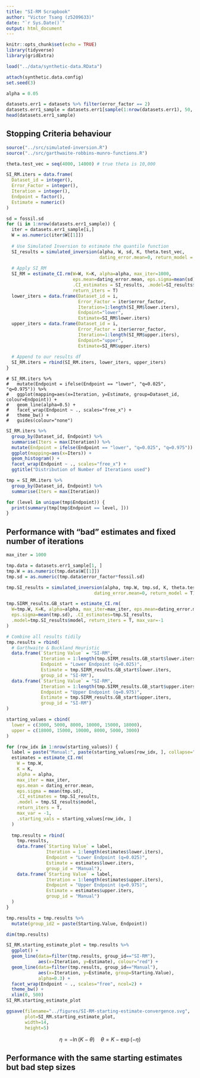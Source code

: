 ```yaml
---
title: "SI-RM Scrapbook"
author: "Victor Tsang (z5209633)"
date: "`r Sys.Date()`"
output: html_document
---
```


```r
knitr::opts_chunk$set(echo = TRUE)
library(tidyverse)
library(gridExtra)
```

```r
load("../data/synthetic-data.RData")

attach(synthetic.data.config)
set.seed(3)

alpha = 0.05

datasets.err1 = datasets %>% filter(error_factor == 2)
datasets.err1_sample = datasets.err1[sample(1:nrow(datasets.err1), 50, ), ]
head(datasets.err1_sample)
```

## Stopping Criteria behaviour

```r
source("../src/simulated-inversion.R")
source("../src/garthwaite-robbins-munro-functions.R")

theta.test_vec = seq(4000, 14000) # true theta is 10,000

SI_RM.iters = data.frame(
  Dataset_id = integer(),
  Error_Factor = integer(),
  Iteration = integer(),
  Endpoint = factor(),
  Estimate = numeric()
)

sd = fossil.sd
for (i in 1:nrow(datasets.err1_sample)) {
  iter = datasets.err1_sample[i,]
  W = as.numeric(iter$W[[1]])
  
  # Use Simulated Inversion to estimate the quantile function
  SI_results = simulated_inversion(alpha, W, sd, K, theta.test_vec,
                                   dating_error.mean=0, return_model = T)
  
  # Apply SI_RM
  SI_RM = estimate_CI.rm(W=W, K=K, alpha=alpha, max_iter=1000,
                         eps.mean=dating_error.mean, eps.sigma=mean(sd),
                         .CI_estimates = SI_results, .model=SI_results$model, 
                         return_iters = T)
  lower_iters = data.frame(Dataset_id = i,
                           Error_Factor = iter$error_factor,
                           Iteration=1:length(SI_RM$lower.iters),
                           Endpoint="lower",
                           Estimate=SI_RM$lower.iters)
  upper_iters = data.frame(Dataset_id = i,
                           Error_Factor = iter$error_factor,
                           Iteration=1:length(SI_RM$upper.iters),
                           Endpoint="upper",
                           Estimate=SI_RM$upper.iters)
  
  # Append to our results df
  SI_RM.iters = rbind(SI_RM.iters, lower_iters, upper_iters)
}
```

```
# SI_RM.iters %>%
#   mutate(Endpoint = ifelse(Endpoint == "lower", "q=0.025", "q=0.975")) %>%
#   ggplot(mapping=aes(x=Iteration, y=Estimate, group=Dataset_id, colour=Endpoint)) +
#   geom_line(alpha=0.5) +
#   facet_wrap(Endpoint ~ ., scales="free_x") +
#   theme_bw() +
#   guides(colour="none")
```

```r
SI_RM.iters %>%
  group_by(Dataset_id, Endpoint) %>%
  summarise(Iters = max(Iteration)) %>%
  mutate(Endpoint = ifelse(Endpoint == "lower", "q=0.025", "q=0.975")) %>%
  ggplot(mapping=aes(x=Iters)) +
  geom_histogram() +
  facet_wrap(Endpoint ~ ., scales="free_x") +
  ggtitle("Distribution of Number of Iterations used")
```

```r
tmp = SI_RM.iters %>%
  group_by(Dataset_id, Endpoint) %>%
  summarise(Iters = max(Iteration))
```
```r
for (level in unique(tmp$Endpoint)) {
  print(summary(tmp[tmp$Endpoint == level, ]))
}
```



## Performance with "bad" estimates and fixed number of iterations

```r
max_iter = 1000

tmp.data = datasets.err1_sample[1, ]
tmp.W = as.numeric(tmp.data$W[[1]])
tmp.sd = as.numeric(tmp.data$error_factor*fossil.sd)

tmp.SI_results = simulated_inversion(alpha, tmp.W, tmp.sd, K, theta.test_vec,
                                 dating_error.mean=0, return_model = T)

tmp.SIRM_results.GB_start = estimate_CI.rm(
  W=tmp.W, K=K, alpha=alpha, max_iter=max_iter, eps.mean=dating_error.mean,
  eps.sigma=mean(tmp.sd), .CI_estimates=tmp.SI_results,
  .model=tmp.SI_results$model, return_iters = T, max_var=-1
)
```

```r
# Combine all results tidily
tmp.results = rbind(
  # Garthwaite & Buckland Heuristic
  data.frame(`Starting Value` = "SI-RM",
             Iteration = 1:length(tmp.SIRM_results.GB_start$lower.iters),
             Endpoint = "Lower Endpoint (q=0.025)",
             Estimate = tmp.SIRM_results.GB_start$lower.iters,
             group_id = "SI-RM"),
  data.frame(`Starting Value` = "SI-RM",
             Iteration = 1:length(tmp.SIRM_results.GB_start$upper.iters),
             Endpoint = "Upper Endpoint (q=0.975)",
             Estimate = tmp.SIRM_results.GB_start$upper.iters,
             group_id = "SI-RM")
)

starting_values = cbind(
  lower = c(3000, 5000, 8000, 10000, 15000, 18000),
  upper = c(18000, 15000, 10000, 8000, 5000, 3000)
)

for (row_idx in 1:nrow(starting_values)) {
  label = paste("Manual:", paste(starting_values[row_idx, ], collapse=","))
  estimates = estimate_CI.rm(
    W = tmp.W,
    K = K,
    alpha = alpha,
    max_iter = max_iter,
    eps.mean = dating_error.mean,
    eps.sigma = mean(tmp.sd),
    .CI_estimates = tmp.SI_results,
    .model = tmp.SI_results$model,
    return_iters = T,
    max_var = -1,
    .starting_vals = starting_values[row_idx, ]
  )
  
  tmp.results = rbind(
    tmp.results,
    data.frame(`Starting Value` = label,
               Iteration = 1:length(estimates$lower.iters),
               Endpoint = "Lower Endpoint (q=0.025)",
               Estimate = estimates$lower.iters,
               group_id = "Manual"),
    data.frame(`Starting Value` = label,
               Iteration = 1:length(estimates$upper.iters),
               Endpoint = "Upper Endpoint (q=0.975)",
               Estimate = estimates$upper.iters,
               group_id = "Manual")
  )
}

tmp.results = tmp.results %>%
  mutate(group_id2 = paste(Starting.Value, Endpoint))

dim(tmp.results)
```

```r
SI_RM.starting_estimate_plot = tmp.results %>%
  ggplot() +
  geom_line(data=filter(tmp.results, group_id=="SI-RM"),
            aes(x=Iteration, y=Estimate), colour="red") +
  geom_line(data=filter(tmp.results, group_id=="Manual"),
            aes(x=Iteration, y=Estimate, group=Starting.Value),
            alpha=0.3) +
  facet_wrap(Endpoint ~ ., scales="free", ncol=2) +
  theme_bw() +
  xlim(0, 500)
SI_RM.starting_estimate_plot
```


```r
ggsave(filename="../figures/SI-RM-starting-estimate-convergence.svg",
       plot=SI_RM.starting_estimate_plot,
       width=14,
       height=5)
```


$$
\eta = -\ln(K-\theta) \quad \theta = K - \exp(-\eta)
$$


## Performance with the same starting estimates but bad step sizes

```r

```


















